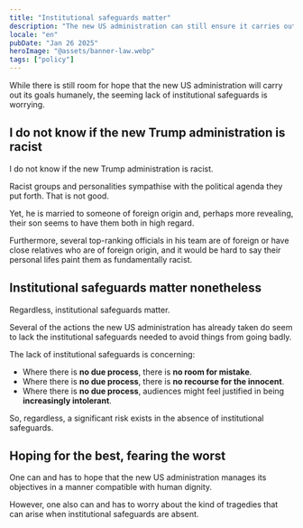 ```yaml
---
title: "Institutional safeguards matter"
description: "The new US administration can still ensure it carries out its goals in a way that is humane, but the seeming lack of institutional safeguards is concerning."
locale: "en"
pubDate: "Jan 26 2025"
heroImage: "@assets/banner-law.webp"
tags: ["policy"]
---
```


While there is still room for hope that the new US administration will carry out its goals humanely, the seeming lack of institutional safeguards is worrying.

## I do not know if the new Trump administration is racist
I do not know if the new Trump administration is racist.

Racist groups and personalities sympathise with the political agenda they put forth. That is not good.

Yet, he is married to someone of foreign origin and, perhaps more revealing, their son seems to have them both in high regard.

Furthermore, several top-ranking officials in his team are of foreign or have close relatives who are of foreign origin, and it would be hard to say their personal lifes paint them as fundamentally racist.

## Institutional safeguards matter nonetheless
Regardless, institutional safeguards matter.

Several of the actions the new US administration has already taken do seem to lack the institutional safeguards needed to avoid things from going badly.

The lack of institutional safeguards is concerning:
- Where there is **no due process**, there is **no room for mistake**.
- Where there is **no due process**, there is **no recourse for the innocent**.
- Where there is **no due process**, audiences might feel justified in being **increasingly intolerant**.

So, regardless, a significant risk exists in the absence of institutional safeguards.

## Hoping for the best, fearing the worst
One can and has to hope that the new US administration manages its objectives in a manner compatible with human dignity.

However, one also can and has to worry about the kind of tragedies that can arise when institutional safeguards are absent.